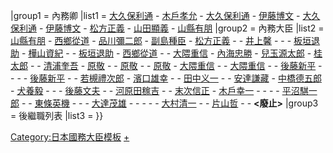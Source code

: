 {{Navbox
|name  = 內務大臣
|title = [[File:Flag of Japan.svg|25px]][[內務大臣 (日本)|內務大臣]]{{#if:{{{1|}}}|（{{{1|}}}）|}}
|group1 = 內務卿
|list1  = [[大久保利通]] - [[木戶孝允]] - [[大久保利通]] - [[伊藤博文]] - [[大久保利通]] - [[伊藤博文]] - [[松方正義]] - [[山田顯義]] - [[山縣有朋]]
|group2 = 內務大臣
|list2  = [[山縣有朋]] - [[西鄉從道]] - [[品川彌二郎]] - [[副島種臣]] - [[松方正義]] - {{tsl|ja|河野敏鎌||河野敏鎌}} - [[井上馨]] - {{tsl|ja|野村靖||野村靖}} - {{tsl|ja|芳川顯正||芳川顯正}} - [[板垣退助]] - [[樺山資紀]] - {{tsl|ja|芳川顯正||芳川顯正}} - [[板垣退助]] - [[西鄉從道]] - {{tsl|ja|末松謙澄||末松謙澄}} - [[大隈重信]] - [[內海忠勝]] - [[兒玉源太郎]] - [[桂太郎]] - {{tsl|ja|芳川顯正||芳川顯正}} - [[清浦奎吾]] - [[原敬]] - {{tsl|ja|平田東助||平田東助}} - [[原敬]] - {{tsl|ja|大浦兼武||大浦兼武}} - [[原敬]] - [[大隈重信]] - {{tsl|ja|大浦兼武||大浦兼武}} - [[大隈重信]] - {{tsl|ja|一木喜德郎||一木喜德郎}} - [[後藤新平]] - {{tsl|ja|水野錬太郎||水野錬太郎}} - {{tsl|ja|床次竹二郎||床次竹二郎}} - {{tsl|ja|水野錬太郎||水野錬太郎}} - [[後藤新平]] - {{tsl|ja|水野錬太郎||水野錬太郎}} - [[若槻禮次郎]] - [[濱口雄幸]] - {{tsl|ja|鈴木喜三郎|鈴木喜三郎_(政治人物)|鈴木喜三郎}} - [[田中义一]] - {{tsl|ja|望月圭介||望月圭介}} - [[安達謙藏]] - [[中橋德五郎]] - [[犬養毅]] - {{tsl|ja|鈴木喜三郎|鈴木喜三郎_(政治人物)|鈴木喜三郎}} - {{tsl|ja|山本達雄||山本達雄}} - [[後藤文夫]] - {{tsl|ja|潮惠之輔||潮惠之輔}} - [[河原田稼吉]] - {{tsl|ja|馬場鍈一||馬場鍈一}} - [[末次信正]] - [[木戶幸一]] - {{tsl|ja|小原直||小原直}} - {{tsl|ja|兒玉秀雄||兒玉秀雄}}- {{tsl|ja|安井英二||安井英二}} - [[平沼騏一郎]] - {{tsl|ja|田邊治通||田邊治通}} - [[東條英機]] - {{tsl|ja|湯澤三千男||湯澤三千男}} - {{tsl|ja|安藤紀三郎||安藤紀三郎}} - [[大達茂雄]] - {{tsl|ja|安倍源基||安倍源基}} - {{tsl|ja|山崎巌||山崎巌}} - {{tsl|ja|堀切善次郎||堀切善次郎}} - {{tsl|ja|三土忠造||三土忠造}} - [[大村清一]] - {{tsl|ja|植原悦二郎||植原悦二郎}} - [[片山哲]] - {{tsl|ja|木村小左衛門||木村小左衛門}} - '''<廢止>'''
|group3 = 後繼職列表
|list3  = {{Navbox|child
 |group1 = 地方行政部門
 |list1  = 國務大臣地方財政委員會委員長 - 國務大臣地方自治廳長官 - 國務大臣自治廳長官 - [[自治大臣]] - [[總務大臣]]
 |group2 = 警察部門
 |list2  = 内事局長官 - 國家公安委員會委員長 - [[國家公安委員會委員長|國務大臣國家公安委員會委員長]]・（[[警察廳長官]]）
 |group3 = 土木部門
 |list3  = 建設院總裁 - [[建設大臣]] - [[國土交通大臣]]
 |group4 = 衛生・社會部門
 |list4  = [[厚生大臣]]・[[勞動大臣]] - [[厚生勞動大臣]]
}}
}}<noinclude>
[[Category:日本國務大臣模板]]
[[Category:日本內務大臣|+]]
</noinclude>